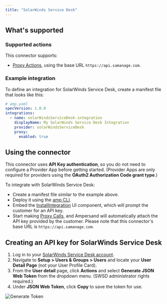 ```yaml
---
title: "SolarWinds Service Desk"
---
```

## What's supported

### Supported actions

This connector supports:
- [Proxy Actions](/proxy-actions), using the base URL `https://api.samanage.com`.

### Example integration

To define an integration for SolarWinds Service Desk, create a manifest file that looks like this:

```YAML
# amp.yaml
specVersion: 1.0.0
integrations:
  - name: solarWindsServiceDesk-integration
    displayName: My SolarWinds Service Desk Integration
    provider: solarWindsServiceDesk
    proxy:
      enabled: true
```

## Using the connector

This connector uses **API Key authentication**, so you do not need to configure a Provider App before getting started. (Provider Apps are only required for providers using the **OAuth2 Authorization Code grant type**.)

To integrate with SolarWinds Service Desk:
- Create a manifest file similar to the example above.
- Deploy it using the [amp CLI](/cli/overview).
- Embed the [InstallIntegration](/embeddable-ui-components#install-integration) UI component, which will prompt the customer for an API key.
- Start making [Proxy Calls](/proxy-actions), and Ampersand will automatically attach the API key provided by the customer. Please note that this connector's base URL is `https://api.samanage.com`.

## Creating an API key for SolarWinds Service Desk

1. Log in to your [SolarWinds Service Desk account](https://app.samanage.com/login). 
2. Navigate to **Setup > Users & Groups > Users** and locate your **User Detail Page** (not your User Profile Card).
3. From the **User detail** page, click **Actions** and select **Generate JSON Web Token** from the dropdown menu. (SWSD administrator rights required.)
4. Under **JSON Web Token**, click **Copy** to save the token for use.

![Generate Token](/images/provider-guides/solarWindsServiceDesk.gif)